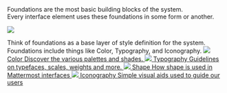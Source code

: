 


<Meta title="Foundations/Overview" />

<GlobalStyle />

<Title>Foundations</Title>
<Subtitle>
    Foundations are the most basic building blocks of the system. <br />
    Every interface element uses these foundations in some form or another.
</Subtitle>

![](https://zeroheight-user-uploads.s3-eu-west-1.amazonaws.com/images/nIUhFigrgzIIdDthoYyoQA.png?X-Amz-Algorithm=AWS4-HMAC-SHA256&X-Amz-Credential=AKIAJXTVUC4XZENV3LPQ%2F20210308%2Feu-west-1%2Fs3%2Faws4_request&X-Amz-Date=20210308T103216Z&X-Amz-Expires=86400&X-Amz-SignedHeaders=host&X-Amz-Signature=5d769bf7f42437dc9dddd215a8e8e685a1bbc6b520492396f4403fa121f7b1c8)

<Description>
    Think of foundations as a base layer of style definition for the system. Foundations include things like Color,
    Typography, and Iconography.
</Description>

<Grid row>
    <Grid padding={[12, 12, 12, 0]}>
        <a href={Utils.getStoryDocumentationUrl(colorStoryParams)} target={'_self'}>
            <Shape border borderRadius={8} elevation={2}>
                <img src="https://zeroheight-user-uploads.s3-eu-west-1.amazonaws.com/images/Rp1KUV8Ff8rfmn-9pwo1_Q.png?X-Amz-Algorithm=AWS4-HMAC-SHA256&X-Amz-Credential=AKIAJXTVUC4XZENV3LPQ%2F20210308%2Feu-west-1%2Fs3%2Faws4_request&X-Amz-Date=20210308T133956Z&X-Amz-Expires=86400&X-Amz-SignedHeaders=host&X-Amz-Signature=2a1191ef822d6633f64bef1f34fc79d1705055698a40025241b8df4896020f7d" />
                <Grid padding={[8, 16]}>
                    <Typography variant={'h3'} size={600}>
                        Color
                    </Typography>
                    <Typography variant={'body'} size={300}>
                        Discover the various palettes and shades.
                    </Typography>
                </Grid>
            </Shape>
        </a>
    </Grid>
    <Grid padding={12}>
        <a href={Utils.getStoryDocumentationUrl(typographyStoryParams)} target={'_self'}>
            <Shape border borderRadius={8} elevation={2}>
                <img src="https://zeroheight-user-uploads.s3-eu-west-1.amazonaws.com/images/gMHyA2LbezsHcSytrmQHEA.png?X-Amz-Algorithm=AWS4-HMAC-SHA256&X-Amz-Credential=AKIAJXTVUC4XZENV3LPQ%2F20210308%2Feu-west-1%2Fs3%2Faws4_request&X-Amz-Date=20210308T135028Z&X-Amz-Expires=86400&X-Amz-SignedHeaders=host&X-Amz-Signature=a0796639cf799a7abeb27fc764d42948c8d4b719b521f5f40d6bf209d63c13fe" />
                <Grid padding={[8, 16]}>
                    <Typography variant={'h3'} size={600}>
                        Typography
                    </Typography>
                    <Typography variant={'body'} size={300}>
                        Guidelines on typefaces, scales, weights and more.
                    </Typography>
                </Grid>
            </Shape>
        </a>
    </Grid>
    <Grid padding={12}>
        <a href={Utils.getStoryDocumentationUrl(shapeStoryParams)} target={'_self'}>
            <Shape border borderRadius={8} elevation={2}>
                <img src="https://zeroheight-user-uploads.s3-eu-west-1.amazonaws.com/images/714uqmHoOkEZhuShXlw0eg.png?X-Amz-Algorithm=AWS4-HMAC-SHA256&X-Amz-Credential=AKIAJXTVUC4XZENV3LPQ%2F20210308%2Feu-west-1%2Fs3%2Faws4_request&X-Amz-Date=20210308T135054Z&X-Amz-Expires=86400&X-Amz-SignedHeaders=host&X-Amz-Signature=0e171e7695d450cad3c146ed3fae1768edd546ecf4ce378f7b068abfa39cbac0" />
                <Grid padding={[8, 16]}>
                    <Typography variant={'h3'} size={600}>
                        Shape
                    </Typography>
                    <Typography variant={'body'} size={300}>
                        How shape is used in Mattermost interfaces
                    </Typography>
                </Grid>
            </Shape>
        </a>
    </Grid>
    <Grid padding={[12, 0, 12, 12]}>
        <a href={Utils.getStoryDocumentationUrl(colorStoryParams)} target={'_self'}>
            <Shape border borderRadius={8} elevation={2}>
                <img src="https://zeroheight-user-uploads.s3-eu-west-1.amazonaws.com/images/CA7ZCnFnWLXvcMHlX0gb7w.png?X-Amz-Algorithm=AWS4-HMAC-SHA256&X-Amz-Credential=AKIAJXTVUC4XZENV3LPQ%2F20210308%2Feu-west-1%2Fs3%2Faws4_request&X-Amz-Date=20210308T135140Z&X-Amz-Expires=86400&X-Amz-SignedHeaders=host&X-Amz-Signature=f5d0e490fbd504cfab92e1aa59fbc64f34dc154e4c5a94ca56402bc89bbdd156" />
                <Grid padding={[8, 16]}>
                    <Typography variant={'h3'} size={600}>
                        Iconography
                    </Typography>
                    <Typography variant={'body'} size={300}>
                        Simple visual aids used to guide our users
                    </Typography>
                </Grid>
            </Shape>
        </a>
    </Grid>
</Grid>
